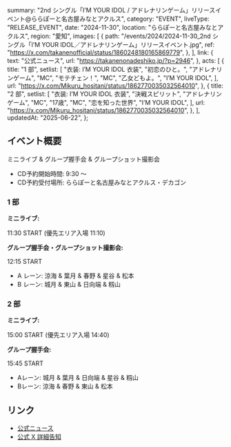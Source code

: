   summary:
    "2nd シングル「I’M YOUR IDOL / アドレナリンゲーム」リリースイベント@ららぽーと名古屋みなとアクルス",
  category: "EVENT",
  liveType: "RELEASE_EVENT",
  date: "2024-11-30",
  location: "ららぽーと名古屋みなとアクルス",
  region: "愛知",
  images: [
    {
      path: "/events/2024/2024-11-30_2nd シングル「I’M YOUR IDOL／アドレナリンゲーム」リリースイベント.jpg",
      ref: "https://x.com/takanenofficial/status/1860248180165869779",
    },
  ],
  link: {
    text: "公式ニュース",
    url: "https://takanenonadeshiko.jp/?p=2946",
  },
  acts: [
    {
      title: "1 部",
      setlist: [
        "衣装: I’M YOUR IDOL 衣装",
        "初恋のひと。",
        "アドレナリンゲーム",
        "MC",
        "モテチェン！",
        "MC",
        "乙女どもよ。",
        "I’M YOUR IDOL",
      ],
      url: "https://x.com/Mikuru_hositani/status/1862770035032564010",
    },
    {
      title: "2 部",
      setlist: [
        "衣装: I’M YOUR IDOL 衣装",
        "決戦スピリット",
        "アドレナリンゲーム",
        "MC",
        "17歳",
        "MC",
        "恋を知った世界",
        "I’M YOUR IDOL",
      ],
      url: "https://x.com/Mikuru_hositani/status/1862770035032564010",
    },
  ],
  updatedAt: "2025-06-22",
};

## イベント概要

ミニライブ & グループ握手会 & グループショット撮影会

- CD予約開始時間: 9:30 〜
- CD予約受付場所: ららぽーと名古屋みなとアクルス・デカゴン

### 1 部

**ミニライブ:**

11:30 START (優先エリア入場 11:10)

**グループ握手会・グループショット撮影会:**

12:15 START

- A レーン: 涼海 & 葉月 & 春野 & 星谷 & 松本
- B レーン: 城月 & 東山 & 日向端 & 籾山

### 2 部

**ミニライブ:**

15:00 START (優先エリア入場 14:40)

**グループ握手会:**

15:45 START

- Aレーン: 城月 & 葉月 & 日向端 & 星谷 & 籾山
- Bレーン: 涼海 & 春野 & 東山 & 松本

## リンク

- [公式ニュース](https://takanenonadeshiko.jp/?p=2946)
- [公式 X 詳細告知](https://x.com/takanenofficial/status/1860172462383841735)
